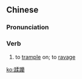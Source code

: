{{also|蹂躏}}
==Chinese==
{{zh-forms|s=蹂躏}}

===Pronunciation===
{{zh-pron
|m=róulìn
|c=jau4 leon6
|md=ìu-lêng
|mn=qz,xm:liû-līn/zz:jiû-līn
|cat=v
}}

===Verb===
{{zh-verb}}

# to [[trample]] on; to [[ravage]] {{gloss|dignity, sovereignty, etc.}}

[[ko:蹂躪]]